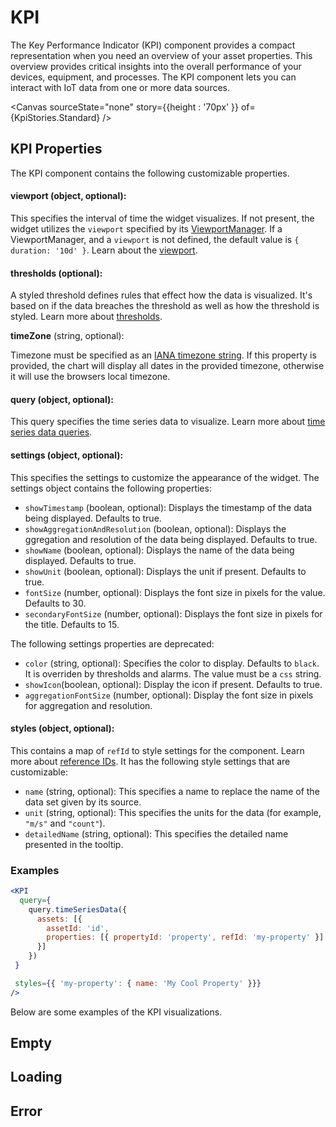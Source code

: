

# KPI

The Key Performance Indicator (KPI) component provides a compact representation when you need an overview of your asset properties. 
This overview provides critical insights into the overall performance of your devices, equipment, and processes. 
The KPI component lets you can interact with IoT data from one or more data sources.

<Canvas sourceState="none" story={{height : '70px' }} of={KpiStories.Standard} />

## KPI Properties

The KPI component contains the following customizable properties.

#### viewport (object, optional): 

This specifies the interval of time the widget visualizes. If not present, the widget utilizes the `viewport` specified by its [ViewportManager](/docs/components-viewportmanager--docs).
If a ViewportManager, and a `viewport` is not defined, the default value is `{ duration: '10d' }`.
Learn about the [viewport](/docs/core-viewport--docs).

#### thresholds (optional): 

A styled threshold defines rules that effect how the data is visualized. It's based on if the data breaches the threshold as well as how the threshold is styled.
Learn more about [thresholds](/docs/core-thresholds--docs#thresholds).

**timeZone** (string, optional): 

Timezone must be specified as an [IANA timezone string](https://ftp.iana.org/tz/tzdb-2020f/zone1970.tab). If this property is provided, the chart will display all dates in the provided timezone, otherwise it will use the browsers local timezone.

#### query (object, optional): 

This query specifies the time series data to visualize. Learn more about [time series data queries](/docs/core-time-series-data--docs).

#### settings (object, optional): 

This specifies the settings to customize the appearance of the widget. The settings object contains the following properties:

  * `showTimestamp` (boolean, optional): Displays the timestamp of the data being displayed. Defaults to true.
  * `showAggregationAndResolution` (boolean, optional): Displays the ggregation and resolution of the data being displayed. Defaults to true.
  * `showName` (boolean, optional): Displays the name of the data being displayed. Defaults to true.
  * `showUnit` (boolean, optional): Displays the unit if present. Defaults to true.
  * `fontSize` (number, optional): Displays the font size in pixels for the value. Defaults to 30.
  * `secondaryFontSize` (number, optional): Displays the font size in pixels for the title. Defaults to 15.

  The following settings properties are deprecated:
  * `color` (string, optional): Specifies the color to display. Defaults to `black`. It is overriden by thresholds and alarms. The value must be a `css` string.
  * `showIcon`(boolean, optional): Display the icon if present. Defaults to true.
  * `aggregationFontSize` (number, optional): Display the font size in pixels for aggregation and resolution.

#### styles (object, optional): 

This contains a map of `refId` to style settings for the component. Learn more about [reference IDs](/docs/core-styles--docs).
It has the following style settings that are customizable:

  * `name` (string, optional): This specifies a name to replace the name of the data set given by its source.
  * `unit` (string, optional): This specifies the units for the data (for example, `"m/s"` and `"count"`).
  * `detailedName` (string, optional): This specifies the detailed name presented in the tooltip.

### Examples

```jsx
<KPI
  query={
    query.timeSeriesData({
      assets: [{
        assetId: 'id',
        properties: [{ propertyId: 'property', refId: 'my-property' }]
      }]
    })
 }

 styles={{ 'my-property': { name: 'My Cool Property' }}}
/>

```


<Meta of={KpiStories} />

Below are some examples of the KPI visualizations.

## Empty
<Canvas sourceState="none"   of={KpiStories.Empty} />

## Loading
<Canvas sourceState="none"  of={KpiStories.Loading} />

## Error
<Canvas sourceState="none"   of={KpiStories.Error} />
